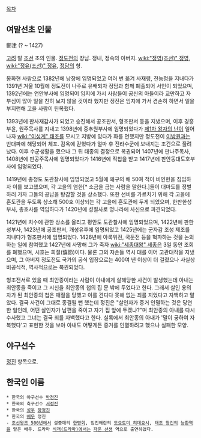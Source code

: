 [[목차]]
== 여말선초 인물 ==
鄭津
(? ~ 1427)

[[고려]] 말 [[조선]] 초의 인물. [[정도전]]의 장남. 정내, 정속의 아버지. [[wiki:"정영(조선)" 정영]], [[wiki:"정유(조선)" 정유]], [[정담]]의 형.

봉화현 사람으로 1382년에 낭장에 임명되었고 여러 번 옮겨 사재령, 전농정을 지내다가 1391년 겨울 10월에 정도전이 나주로 유배되자 정담과 함께 폐출되어 서인이 되었으며, 1392년에는 연안부사에 임명되어 임지에 가서 사람들이 공신의 아들이라 교만하고 자부심이 많아 일을 친히 보지 않을 것이라 했지만 정진은 임지에 가서 겸손히 하면서 일을 부지런해 고을 사람이 탄복했다.

1393년에 판사재감사가 되었고 승진해서 공조판서, 형조판서 등을 지냈으며, 이후 경흥부윤, 원주목사를 지내고 1398년에 중추원부사에 임명되었다가 [[제1차 왕자의 난]]이 일어나자 [[wiki:"이성계" 태조]]를 모시고 지방에 있다가 화를 면했지만 정도전이 [[이방원]]과는 반대파에 해당되어 체포. 감옥에 갇혔다가 얼마 후 전라수군에 보내지는 조건으로 풀려났다. 이후 수군생활을 했으나 그 뒤 태종의 결정으로 복권되어 1407년에 판나주목사, 1408년에 판공주목사에 임명되었다가 1416년에 직첩을 받고 1417년에 판안동대도호부사에 임명되었다. 

1419년에 충청도 도관찰사에 임명되었고 5월에 왜구의 배 50여 척이 비인현을 침입하자 이를 보고했으며, 각 고을의 염한[* 소금을 굽는 사람을 말한다.]들이 대마도를 정벌하러 가자 그들의 공납을 탕감할 것을 상소했다. 또한 선비를 가르치기 위해 각 고을에 훈도관을 두도록 상소해 500호 이상되는 각 고을에 훈도관에 두게 되었으며, 한판한성부사, 총호사를 역임하다가 1420년에 성절사로 명나라에 사신으로 파견되었다.

1421년에 치수에 관한 상소를 올리고 평안도 도관찰사에 임명되었으며, 1422년에 판한성부사, 1423년에 공조판서, 개성유후에 임명되었고 1425년에는 군자감 조성 제조를 지내다가 형조판서에 임명되었다. 1426년에 아록위전, 국둔전 등을 혁파하는 것을 논의하는 일에 참여했고 1427년에 사망해 그가 죽자 [[wiki:"세종대왕" 세종]]은 3일 동안 조회를 폐했으며, 시호는 희절(僖節)이다. 물론 그의 자손들 역시 대를 이어 고관대작을 지냈으며, 그 아버지 정도전도 국가의 공식 입장으로는 400여 년 이상이 더 걸렸으나 사실상 비공식적, 역사적으로는 복권되었다. 

형조전서로 있을 때 최안종이라는 사람이 아내에게 살해당한 사건이 발생했는데 아내는 최안종을 죽이고 그 시신을 최안종의 첩의 집 문 밖에 두었다고 한다. 그래서 살인 용의자가 된 최안종의 첩은 매질을 당했고 이를 견디다 못해 없는 죄를 지었다고 자백하고 말았다. 결국 사건이 그대로 종결될 뻔 했는데 정진은 "살인자가 증거 인멸하는 것은 당연한 일인데, 어떤 살인자가 남편을 죽이고 자기 집 앞에 두겠냐?"며 최안종의 아내를 다시 수사했고 그녀는 결국 죄를 자백했다고 한다. 실록에서 최안종의 아내가 '말이 궁하여 자복했다'고 표현한 것을 보아 아내도 어떻게든 증거를 인멸하려고 했으나 실패한 모양.

== 야구선수 ==
[[정진(야구선수)|정진]] 항목으로.

== 한국인 이름 ==
 * 한국의 야구선수 [[박정진]]
 * 한국의 축구선수 [[서정진]]
 * 한국의 [[성우]] [[장정진]]
 * 한국의 [[배우]] 정진
 - [[조선왕조 500년]]에서 설중매의 [[한명회]], 임진왜란의 [[도요토미 히데요시]], [[태조 왕건]]의 [[능환]]역을 맡은 배우. 드라마 [[식객(드라마)]]에서는 [[자운 선생]] 역으로 출연하였다.
